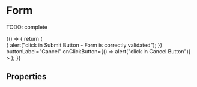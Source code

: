 


<Meta title="Atoms/Form" component={Form} />

# Form

TODO: complete

<Preview>
  <Story name="default" parameters={{ decorators: [withKnobs, withA11y] }}>
    {() => {
      return (
        <Form
          textValidation={{
            email: "custom email validation message",
          }}
          alertText={text("alertText", "Alert message")}
          alertAppearance={select("alertAppearance", [
            "primary",
            "secondary",
            "danger",
            "success",
            "warning",
          ])}
          link="myLink"
          linkTo="https://www.tiendanube.com"
          submitLabel="OK"
          onClickSubmit={() => {
            alert("click in Submit Button - Form is correctly validated");
          }}
          buttonLabel="Cancel"
          onClickButton={() => alert("click in Cancel Button")}
        >
          <InputValidator
            label="User"
            placeholder="Insert user"
            name="user"
            required
          />
          <InputValidator
            label="Admin"
            placeholder="Insert Admin"
            name="admin"
            maxLength={10}
            minLength={5}
          />
          <InputValidator
            label="Email"
            placeholder="Insert Email"
            name="email"
            type="email"
          />
          <InputValidator
            label="Pattern"
            placeholder="Type something that contains 1"
            name="pattern"
            type="text"
            pattern="1"
          />
        </Form>
      );
    }}
  </Story>
</Preview>

## Properties

<Props of={Form.type} />
